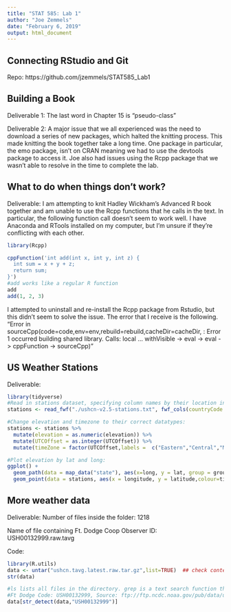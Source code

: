 ```yaml
---
title: "STAT 585: Lab 1"
author: "Joe Zemmels"
date: "February 6, 2019"
output: html_document
---
```


## Connecting RStudio and Git

Repo: https://github.com/jzemmels/STAT585_Lab1

## Building a Book

Deliverable 1: The last word in Chapter 15 is "pseudo-class"

Deliverable 2: A major issue that we all experienced was the need to download a series of new packages, which halted the knitting process. This made knitting the book together take a long time. One package in particular, the emo package, isn't on CRAN meaning we had to use the devtools package to access it. Joe also had issues using the Rcpp package that we wasn't able to resolve in the time to complete the lab.

## What to do when things don't work?
Deliverable:
I am attempting to knit Hadley Wickham's Advanced R book together and am unable to use the Rcpp functions that he calls in the text. In particular, the following function call doesn't seem to work well. I have Anaconda and RTools installed on my computer, but I'm unsure if they're conflicting with each other.

```r
library(Rcpp)

cppFunction('int add(int x, int y, int z) {
  int sum = x + y + z;
  return sum;
}')
#add works like a regular R function
add
add(1, 2, 3)
```

I attempted to uninstall and re-install the Rcpp package from Rstudio, but this didn't seem to solve the issue. The error that I receive is the following.
"Error in sourceCpp(code=code,env=env,rebuild=rebuild,cacheDir=cacheDir, : Error 1 occurred building shared library. Calls: local ... withVisible -> eval -> eval -> cppFunction -> sourceCpp)"

## US Weather Stations
Deliverable:
```r
library(tidyverse)
#Read in stations dataset, specifying column names by their location in the row string:
stations <- read_fwf("./ushcn-v2.5-stations.txt", fwf_cols(countryCode = c(1,2),networkCode = c(3), IDPlaceholders = c(4,5),coopID = c(6,11),latitude = c(13,20), longitude = c(22,30), elevation = c(33,37),state = c(39,40), name = c(42,71),component1 = c(73,78), component2= c(80,85), component3 = c(87,92), UTCOffset = c(94,95)))

#Change elevation and timezone to their correct datatypes:
stations <- stations %>%
  mutate(elevation = as.numeric(elevation)) %>%
  mutate(UTCOffset = as.integer(UTCOffset)) %>%
  mutate(timeZone = factor(UTCOffset,labels =  c("Eastern","Central","Mountain","Pacific")))

#Plot elevation by lat and long:
ggplot() + 
  geom_path(data = map_data("state"), aes(x=long, y = lat, group = group)) + 
  geom_point(data = stations, aes(x = longitude, y = latitude,colour=timeZone,alpha=elevation),size=2.5)
```

## More weather data
Deliverable:
  Number of files inside the folder: 1218
  
  Name of file containing Ft. Dodge Coop Observer ID: USH00132999.raw.tavg
  
Code:
```r
library(R.utils)
data <- untar("ushcn.tavg.latest.raw.tar.gz",list=TRUE)  ## check contents
str(data)

#ls lists all files in the directory. grep is a text search function that searches for Ft Dodge's Coop Observer ID. 
#Ft Dodge Code: USH00132999, Source: ftp://ftp.ncdc.noaa.gov/pub/data/ushcn/v2.5/ushcn-v2.5-stations.txt
data[str_detect(data,"USH00132999")]
```